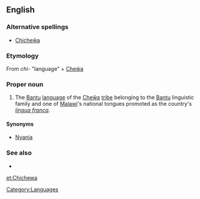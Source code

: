 ==English==

{{wikipedia|Chichewa language}}

===Alternative spellings===
*[[Chicheŵa]]

===Etymology===
From ''chi-'' "language" + [[Cheŵa]]

===Proper noun===
{{en-proper noun}}

# The [[Bantu]] [[language]] of the [[Cheŵa]] [[tribe]] belonging to the [[Bantu]] linguistic family and one of [[Malawi]]'s national tongues promoted as the country's ''[[lingua franca]]''.

====Synonyms====
* [[Nyanja]]

===See also===
*{{langcat}}
{{ISO 639|link=Ethnologue|1code=ny|code=nya}}

[[Category:Languages]]

[[et:Chichewa]]